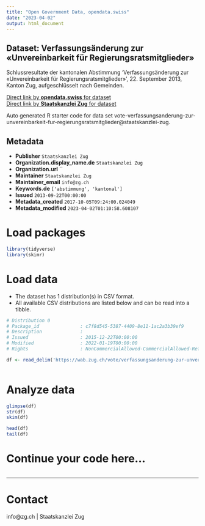 ```yaml
---
title: "Open Government Data, opendata.swiss"
date: "2023-04-02"
output: html_document
---
```


## Dataset: Verfassungsänderung zur «Unvereinbarkeit für Regierungsratsmitglieder»

Schlussresultate der kantonalen Abstimmung 'Verfassungsänderung zur «Unvereinbarkeit für Regierungsratsmitglieder»', 22. September 2013, Kanton Zug, aufgeschlüsselt nach Gemeinden.

[Direct link by **opendata.swiss** for dataset](https://opendata.swiss/de/dataset/verfassungsanderung-zur-unvereinbarkeit-fur-regierungsratsmitglieder)<br>
[Direct link by **Staatskanzlei Zug** for dataset](https://wab.zug.ch/vote/verfassungsanderung-zur-unvereinbarkeit-fur-regierungsratsmitglieder/data)

Auto generated R starter code for data set vote-verfassungsanderung-zur-unvereinbarkeit-fur-regierungsratsmitglieder@staatskanzlei-zug.

## Metadata

- **Publisher** `Staatskanzlei Zug`
- **Organization.display_name.de** `Staatskanzlei Zug`
- **Organization.url** ``
- **Maintainer** `Staatskanzlei Zug`
- **Maintainer_email** `info@zg.ch`
- **Keywords.de** `['abstimmung', 'kantonal']`
- **Issued** `2013-09-22T00:00:00`
- **Metadata_created** `2017-10-05T09:24:00.024049`
- **Metadata_modified** `2023-04-02T01:10:58.608107`


# Load packages

```r

library(tidyverse)
library(skimr)

```

# Load data

-   The dataset has 1 distribution(s) in CSV format.
-   All available CSV distributions are listed below and can be read into a tibble.

```r

# Distribution 0
# Package_id               : c7f8d545-5387-4409-8e11-1ac2a3b39ef9
# Description              : 
# Issued                   : 2015-12-22T00:00:00
# Modified                 : 2022-01-19T00:00:00
# Rights                   : NonCommercialAllowed-CommercialAllowed-ReferenceRequired

df <- read_delim('https://wab.zug.ch/vote/verfassungsanderung-zur-unvereinbarkeit-fur-regierungsratsmitglieder/data-csv')



```

# Analyze data

```r

glimpse(df)
str(df)
skim(df)

head(df)
tail(df)

```

# Continue your code here...

```r

```

------------------------------------------------------------------------

# Contact

info@zg.ch | Staatskanzlei Zug
